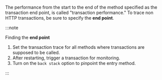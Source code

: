The performance from the start to the end of the method specified as the transaction end point, is called "transaction performance." To trace non HTTP transactions, be sure to specify the **end point**.

:::note 

Finding the **end point**

1.  Set the transaction trace for all methods where transactions are supposed to be called.
2.  After restarting, trigger a transaction for monitoring.
3.  Turn on the `back stack` option to pinpoint the entry method.

:::

